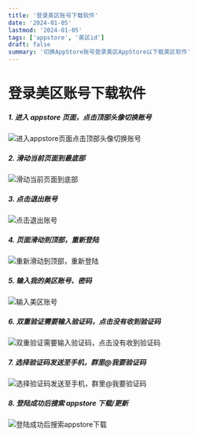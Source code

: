 ```yaml
---
title: '登录美区账号下载软件'
date: '2024-01-05'
lastmod: '2024-01-05'
tags: ['appstore', '美区id']
draft: false
summary: '切换AppStore账号登录美区AppStore以下载美区软件'
---
```


# 登录美区账号下载软件

##### 1. 进入 appstore 页面，点击顶部头像切换账号

![进入appstore页面点击顶部头像切换账号](/static/images/appstore/step1.png)

##### 2. 滑动当前页面到最底部

![滑动当前页面到底部](/static/images/appstore/step2.png)

##### 3. 点击退出账号

![点击退出账号](/static/images/appstore/step3.png)

##### 4. 页面滑动到顶部，重新登陆

![重新滑动到顶部，重新登陆](/static/images/appstore/step4.png)

##### 5. 输入我的美区账号、密码

![输入美区账号](/static/images/appstore/step5.png)

##### 6. 双重验证需要输入验证码，点击没有收到验证码

![双重验证需要输入验证码，点击没有收到验证码](/static/images/appstore/step6.png)

##### 7. 选择验证码发送至手机，群里@我要验证码

![选择验证码发送至手机，群里@我要验证码](/static/images/appstore/step7.png)

##### 8. 登陆成功后搜索 appstore 下载/更新

![登陆成功后搜索appstore下载](/static/images/appstore/step8.png)
